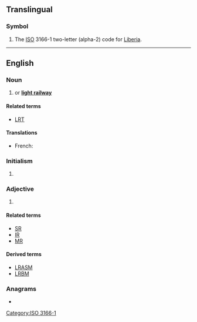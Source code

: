 {{also|lr|Lr|.lr}}
==Translingual==

===Symbol===
{{head|mul|symbol}}

# The [[ISO]] 3166-1 two-letter (alpha-2) code for [[Liberia]].

[[Category:ISO 3166-1]]

----

==English==

===Noun===
{{en-noun|~}}
# {{abbreviation of|lang=en|light rail}} or '''[[light railway]]'''

====Related terms====
* [[LRT]] {{gloss|[[light rail transit]]}}

====Translations====
{{trans-top|light rail}}
* French: {{t+|fr|SLR}}
{{trans-mid}}
{{trans-bottom}}

===Initialism===
{{rfc-header|Initialism}}
{{en-initialism}}

# {{lb|en|computing}} {{initialism of|[[left|'''L'''eft]] to right, reversed [[rightmost|'''R'''ightmost]] derivation|lang=en}} {{gloss|used with [[parser]]s}}

===Adjective===
{{en-adj|-}}

# {{abbreviation of|lang=en|[[long]] [[range]]}}

====Related terms====
* [[SR]] {{gloss|[[short]] [[range]]}}
* [[IR]] {{gloss|[[intermediate]] [[range]]}}
* [[MR]] {{gloss|[[medium]] [[range]]}}

====Derived terms====
* [[LRASM]] {{gloss|long range anti-ship missile}}
* [[LRBM]] {{gloss|long range ballistic missile}}

===Anagrams===
* {{anagrams|en|a=lr|RL}}